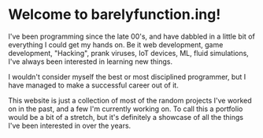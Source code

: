 # Welcome to barelyfunction.ing!

I've been programming since the late 00's, and have dabbled in a little bit of everything I could get my hands on. Be it web development, game development, "Hacking", prank viruses, IoT devices, ML, fluid simulations, I've always been interested in learning new things.

I wouldn't consider myself the best or most disciplined programmer, but I have managed to make a successful career out of it.

This website is just a collection of most of the random projects I've worked on in the past, and a few I'm currently working on. To call this a portfolio would be a bit of a stretch, but it's definitely a showcase of all the things I've been interested in over the years.